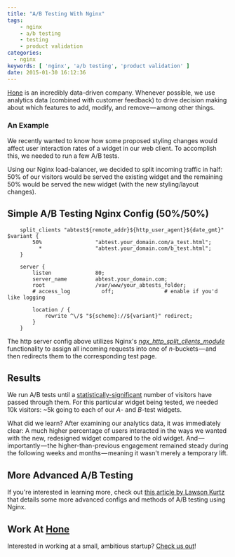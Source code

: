 ```yaml
---
title: "A/B Testing With Nginx"
tags:
    - nginx
    - a/b testing
    - testing
    - product validation
categories:
  - nginx
keywords: [ 'nginx', 'a/b testing', 'product validation' ]
date: 2015-01-30 16:12:36
---
```


[Hone](//gohone.com) is an incredibly data-driven company. Whenever possible, we use analytics data (combined with customer feedback) to drive decision making about which features to add, modify, and remove — among other things.

### An Example
We recently wanted to know how some proposed styling changes would affect user interaction rates of a widget in our web client. To accomplish this, we needed to run a few A/B tests.

Using our Nginx load-balancer, we decided to split incoming traffic in half: 50% of our visitors would be served the existing widget and the remaining 50% would be served the new widget (with the new styling/layout changes).

## Simple A/B Testing Nginx Config (50%/50%)

```nginx
    split_clients "abtest${remote_addr}${http_user_agent}${date_gmt}" $variant {
        50%                 "abtest.your_domain.com/a_test.html";
          *                 "abtest.your_domain.com/b_test.html";
    }

    server {
        listen              80;
        server_name         abtest.your_domain.com;
        root                /var/www/your_abtests_folder;
        # access_log          off;                # enable if you'd like logging

        location / {
            rewrite ^\/$ "${scheme}://${variant}" redirect;
        }
    }
```

The http server config above utilizes Nginx's [*ngx_http_split_clients_module*](//nginx.org/en/docs/http/ngx_http_split_clients_module.html) functionality to assign all incoming requests into one of *n*-buckets — and then redirects them to the corresponding test page.

## Results
We run A/B tests until a [statistically-significant](//en.wikipedia.org/wiki/Statistical_significance) number of visitors have passed through them. For this particular widget being tested, we needed 10k visitors: ~5k going to each of our *A*- and *B*-test widgets.

What did we learn? After examining our analytics data, it was immediately clear: A much higher percentage of users interacted in the ways we wanted with the new, redesigned widget compared to the old widget. And — importantly — the higher-than-previous engagement remained steady during the following weeks and months — meaning it wasn't merely a temporary lift.

## More Advanced A/B Testing
If you're interested in learning more, check out [this article by Lawson Kurtz](//viget.com/extend/split-test-traffic-distribution-with-nginx) that details some more advanced configs and methods of A/B testing using Nginx.

## Work At [Hone](//gohone.com)
Interested in working at a small, ambitious startup? [Check us out](//gohone.com)!